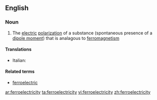 ==English==

===Noun===
{{wikipedia}}
{{en-noun|-}}

#{{physics}} The [[electric]] [[polarization]] of a substance (spontaneous presence of a [[dipole moment]]) that is analagous to [[ferromagnetism]]

====Translations====
{{trans-top}}
* Italian: {{t-|it|ferroelettricità|f}}
{{trans-mid}}

{{trans-bottom}}

====Related terms====
*[[ferroelectric]]

[[ar:ferroelectricity]]
[[ta:ferroelectricity]]
[[vi:ferroelectricity]]
[[zh:ferroelectricity]]